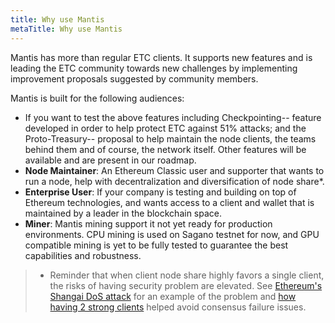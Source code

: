 ```yaml
---
title: Why use Mantis
metaTitle: Why use Mantis
---
```


Mantis has more than regular ETC clients. It supports new features and is leading the ETC community towards new challenges by implementing improvement proposals suggested by community members.

Mantis is built for the following audiences:

  - If you want to test the above features including Checkpointing-- feature developed in order to help protect ETC against 51% attacks; and the Proto-Treasury-- proposal to help maintain the node clients, the teams behind them and of course, the network itself. Other features will be available and are present in our roadmap.
  - **Node Maintainer**: An Ethereum Classic user and supporter that wants to run a node, help with decentralization and diversification of node share*.
  - **Enterprise User**: If your company is testing and building on top of Ethereum technologies, and wants access to a client and wallet that is maintained by a leader in the blockchain space.
  - **Miner**: Mantis mining support it not yet ready for production environments. CPU mining is used on Sagano testnet for now, and GPU compatible mining is yet to be fully tested to guarantee the best capabilities and robustness.

> * Reminder that when client node share highly favors a single client, the risks of having security problem are elevated. See [Ethereum's Shangai DoS attack](https://ro.ecu.edu.au/cgi/viewcontent.cgi?article=1219&context=ism) for an example of the problem and [how having 2 strong clients](https://blog.ethereum.org/2016/09/22/ethereum-network-currently-undergoing-dos-attack/) helped avoid consensus failure issues.
